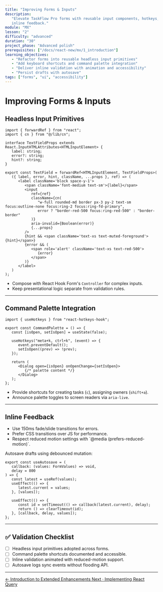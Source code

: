 ```yaml
---
title: "Improving Forms & Inputs"
description:
   "Elevate TaskFlow Pro forms with reusable input components, hotkeys, and
   inline feedback."
module: "MX"
lesson: "2"
difficulty: "advanced"
duration: "30"
project_phase: "Advanced polish"
prerequisites: ["/docs/react-new/mx/1_introduction"]
learning_objectives:
   - "Refactor forms into reusable headless input primitives"
   - "Add keyboard shortcuts and command palette integration"
   - "Deliver inline validation with animation and accessibility"
   - "Persist drafts with autosave"
tags: ["forms", "ui", "accessibility"]
---
```



# Improving Forms & Inputs

## Headless Input Primitives

```tsx filename="src/components/forms/TextField.tsx"
import { forwardRef } from "react";
import { cn } from "@/lib/cn";

interface TextFieldProps extends React.InputHTMLAttributes<HTMLInputElement> {
   label: string;
   error?: string;
   hint?: string;
}

export const TextField = forwardRef<HTMLInputElement, TextFieldProps>(
   ({ label, error, hint, className, ...props }, ref) => (
      <label className='block space-y-1'>
         <span className='font-medium text-sm'>{label}</span>
         <input
            ref={ref}
            className={cn(
               "w-full rounded-md border px-3 py-2 text-sm focus:outline-none focus:ring-2 focus:ring-fd-primary",
               error ? "border-red-500 focus:ring-red-500" : "border-border"
            )}
            aria-invalid={Boolean(error)}
            {...props}
         />
         {hint && <span className='text-xs text-muted-foreground'>{hint}</span>}
         {error && (
            <span role='alert' className='text-xs text-red-500'>
               {error}
            </span>
         )}
      </label>
   )
);
```

-  Compose with React Hook Form's `Controller` for complex inputs.
-  Keep presentational logic separate from validation rules.

---

## Command Palette Integration

```tsx filename="src/components/CommandPalette.tsx"
import { useHotkeys } from "react-hotkeys-hook";

export const CommandPalette = () => {
   const [isOpen, setIsOpen] = useState(false);

   useHotkeys("meta+k, ctrl+k", (event) => {
      event.preventDefault();
      setIsOpen((prev) => !prev);
   });

   return (
      <Dialog open={isOpen} onOpenChange={setIsOpen}>
         {/* palette content */}
      </Dialog>
   );
};
```

-  Provide shortcuts for creating tasks (`c`), assigning owners (`shift+a`).
-  Announce palette toggles to screen readers via `aria-live`.

---

## Inline Feedback

<Accordions type='single' className='mt-4'>
   <Accordion title='Animation Checklist'>
      <ul className='list-disc pl-5 text-sm'>
         <li>Use 150ms fade/slide transitions for errors.</li>
         <li>Prefer CSS transitions over JS for performance.</li>
         <li>
            Respect reduced motion settings with `@media
            (prefers-reduced-motion)`.
         </li>
      </ul>
   </Accordion>
</Accordions>

Autosave drafts using debounced mutation:

```tsx filename="src/hooks/useAutosave.ts"
export const useAutosave = (
   callback: (values: FormValues) => void,
   delay = 800
) => {
   const latest = useRef(values);
   useEffect(() => {
      latest.current = values;
   }, [values]);

   useEffect(() => {
      const id = setTimeout(() => callback(latest.current), delay);
      return () => clearTimeout(id);
   }, [callback, delay, values]);
};
```

---

## ✅ Validation Checklist

-  [ ] Headless input primitives adopted across forms.
-  [ ] Command palette shortcuts documented and accessible.
-  [ ] Inline validation animated with reduced-motion support.
-  [ ] Autosave logs sync events without flooding API.

---

<div className='mt-8 flex justify-between'>
   <a
      href='/docs/react-new/mx/1_introduction'
      className='text-sm font-medium text-muted-foreground hover:text-foreground'
   >
      ← Introduction to Extended Enhancements
   </a>
   <a
      href='/docs/react-new/mx/3_react-query'
      className='text-sm font-medium text-primary hover:text-primary/80'
   >
      Next · Implementing React Query
   </a>
</div>

